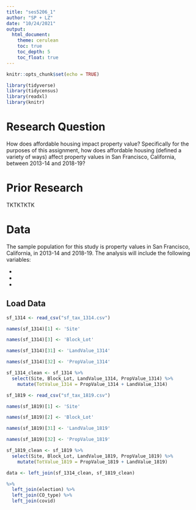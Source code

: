 ```yaml
---
title: "ses5206_1"
author: "SP + LZ"
date: "10/24/2021"
output: 
  html_document:
    theme: cerulean
    toc: true
    toc_depth: 5
    toc_float: true
---
```

```r
knitr::opts_chunk$set(echo = TRUE)
```

```r
library(tidyverse)
library(tidycensus)
library(readxl)
library(knitr)
```

# Research Question

How does affordable housing impact property value? Specifically for the purposes of this assignment, how does affordable housing (defined a variety of ways) affect property values in San Francisco, California, between 2013-14 and 2018-19?

# Prior Research 

TKTKTKTK

# Data

The sample population for this study is property values in San Francisco, California, in 2013-14 and 2018-19. The analysis will include the following variables: 

* 
* 
* 

## Load Data 

```r
sf_1314 <- read_csv("sf_tax_1314.csv") 

names(sf_1314)[1] <- 'Site'

names(sf_1314)[3] <- 'Block_Lot'

names(sf_1314)[31] <- 'LandValue_1314'

names(sf_1314)[32] <- 'PropValue_1314'

sf_1314_clean <- sf_1314 %>%
  select(Site, Block_Lot, LandValue_1314, PropValue_1314) %>%
    mutate(TotValue_1314 = PropValue_1314 + LandValue_1314)
```
```r
sf_1819 <- read_csv("sf_tax_1819.csv") 

names(sf_1819)[1] <- 'Site'

names(sf_1819)[2] <- 'Block_Lot'

names(sf_1819)[31] <- 'LandValue_1819'

names(sf_1819)[32] <- 'PropValue_1819'

sf_1819_clean <- sf_1819 %>%
  select(Site, Block_Lot, LandValue_1819, PropValue_1819) %>%
    mutate(TotValue_1819 = PropValue_1819 + LandValue_1819)
```
```r
data <- left_join(sf_1314_clean, sf_1819_clean) 

%>% 
  left_join(election) %>%
  left_join(CO_type) %>%
  left_join(covid)
```

